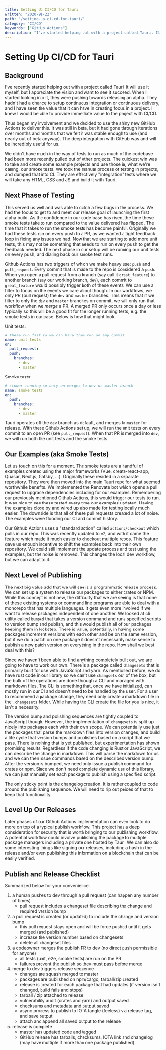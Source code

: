 ```yaml
---
title: Setting Up CI/CD for Tauri
written: "2020-91-22"
path: "/setting-up-ci-cd-for-tauri/"
category: "CI/CD"
keywords: ["GitHub Actions"]
description: "I've started helping out with a project called Tauri. It will be useful for my personal use, but there's value in having this out in the world even if I end up not using it. When I started looking into it, they were pushing towards releasing an alpha. There was no continuous integration or continuous delivery currently set up, and I have seen the value that it can have in creating focus in a project. Thus began my involvement and we decided to use the shiny new GitHub Actions to deliver this."
---
```


# Setting Up CI/CD for Tauri
## Background

I've recently started helping out with a project called Tauri. It will use it myself, but I appreciate the vision and want to see it succeed. When I started looking into it, they were pushing towards releasing an alpha. They hadn't had a chance to setup continuous integration or continuous delivery, and I have seen the value that it can have in creating focus in a project. I knew I would be able to provide immediate value to the project with CI/CD.

Thus began my involvement and we decided to use the shiny new GitHub Actions to deliver this. It was still in beta, but it had gone through iterations over months and months that we felt it was stable enough to use (and nearly out of beta anyway). The deep integration with GitHub was and will be incredibly useful for us.

We didn't have much in the way of tests to run as much of the codebase had been more recently pulled out of other projects. The quickest win was to take and create some example projects and use those in, what we're calling, our smoke tests. We took the manual process of testing in projects, and dumped that into CI. They are effectively "integration" tests where we will take any HTML, CSS and JS and build it with Tauri.

## Next Phase of Testing

This served us well and was able to catch a few bugs in the process. We had the focus to get to and meet our release goal of launching the first alpha build. As the confidence in our code base has risen, the time these smoke tests take to run compared to the value delivered has flipped. The time that it takes to run the smoke tests has become painful. Originally we had these tests run on every push to a PR, as we wanted a tight feedback loop in fixing any issues we had. Now that we are starting to add more unit tests, this may not be something that needs to run on every push to get the feedback needed. The next phase in our setup will be running our unit tests on every push, and dialing back our smoke test runs.

Github Actions has two triggers of which we make heavy use: `push` and `pull_request`. Every commit that is made to the repo is considered a `push`. When you open a pull request from a branch (say call it `great_feature`) to another branch (say our working branch, `dev`), each commit to `great_feature` would possibly trigger both of these events. We can use a filter to focus on the events we care about though. In our workflows, we only PR (pull request) the `dev` and `master` branches. This means that if we filter to only the `dev` and `master` branches on commit, we will only run that workflow when we _merge_ a PR. A merged PR only occurs once a day or less typically so this will be a good fit for the longer running tests, e.g. the smoke tests in our case. Below is how that might look.

Unit tests:
```yml
# these run fast so we can have them run on any commit
name: unit tests
on:
  pull_request:
  push:
    branches:
      - dev
      - master
```

Smoke tests:
```yml
# slower running so only on merges to dev or master branch
name: smoke tests
on:
  push:
    branches:
      - dev
      - master
```

Tauri operates off the `dev` branch as default, and merges to `master` for release. With these Github Actions set up, we will run the unit tests on every commit to an open PR (see `pull_request`). When that PR is merged into `dev`, we will run both the unit tests and the smoke tests.

## Our Examples (aka Smoke Tests)

Let us touch on this for a moment. The smoke tests are a handful of examples created using the major frameworks (Vue, create-react-app, Quasar, Next.js, Gatsby, ...). Originally these resided in a separate repository. They were then moved into the main Tauri repo for what seemed worthwhile benefits. We implemented the Renovate bot which opens a pull request to upgrade dependencies including for our examples. Remembering our previously mentioned Github Actions, this would trigger our tests to run. It was nice to see these tested every time our examples updated. Having the examples close by and wired up also made for testing locally much easier. The downside is that all of these pull requests created a lot of noise. The examples were flooding our CI and commit history.

Our Github Actions uses a "standard action" called `actions/checkout` which pulls in our repo. This was recently updated to `v2`, and with it came the feature which made it much easier to checkout multiple repos. This feature gave us enough incentive to shift the examples back into their own repository. We could still implement the update process and test using the examples, but the noise is removed. This changes the local dev workflow, but we can adapt to it.

## Next Level of Publishing

The next big value add that we will see is a programmatic release process. We can set up a system to release our packages to either crates or NPM. While this concept is not new, the difficulty that we are seeing is that none of these existing systems or command line programs are able to deal with a monorepo that has multiple languages. It gets even more involved if we want to release packages independent of one another. We looked at cli utility called `bumped` that takes a version command and runs specified scripts to version bump and publish, and this would publish all of our packages keeping them in lockstep. There is value, potentially, in having some packages increment versions with each other and be on the same version, but if we do a patch on one package it doesn't necessarily make sense to publish a new patch version on everything in the repo. How shall we best deal with this?

Since we haven't been able to find anything completely built out, we are going to have to work our own. There is a package called `changesets` that is primarily built for use with JavaScript and yarn. As mentioned before, we do have rust code in our library so we can't use `changsets` out of the box, but the bulk of the operations are done through a CLI and managed with markdown files. The CLI is something that, once we have initialized, can mostly run in our CI and doesn't need to be handled by the user. For a user to recommend a package change, they need only create a markdown file in the `.changesets` folder. While having the CLI create the file for you is nice, it isn't a necessity.

The version bump and polishing sequences are tightly coupled to JavaScript though. However, the implementation of `changesets` is split up nicely into packages each with their own scope. We can potentially use just the packages that parse the markdown files into version changes, and build a life cycle that version bumps and publishes based on a script that we pass. There is nothing that is yet published, but experimentation has shown promising results. Regardless if the code changing is Rust or JavaScript, we can describe the change in markdown. This will parse the markdown for us and we can then issue commands based on the described version bump. After the version is bumped, we need only issue a publish command for crates or npm. Since we don't need complete dynamic use of this library, we can just manually set each package to publish using a specified script.

The only sticky point is the changelog creation. It is rather coupled to code around the publishing sequence. We will need to rip out peices of that to keep that functionality.

## Level Up Our Releases

Later phases of our Github Actions implementation can even look to do more on top of a typical publish workflow. This project has a deep consideration for security that is worth bringing to our publishing workflow. A potential workflow could involve publishing the package to multiple package managers including a private one hosted by Tauri. We can also do some interesting things like signing our releases, including a hash in the release and/or even publishing this information on a blockchain that can be easily verified.

## Publish and Release Checklist

Summarized below for your convenience.

1. a human pushes to dev through a pull request (can happen any number of times)
    - pull request includes a changeset file describing the change and required version bump
2. a pull request is created (or updated) to include the change and version bump
    - this pull request stays open and will be force pushed until it gets merged (and published)
    - increase the version number based on changesets
    - delete all changeset files
3. a codeowner merges the publish PR to dev (no direct push permissible for anyone)
    - all tests (unit, e2e, smoke tests) are run on the PR
    - failures prevent the publish so they must pass before merge
4. merge to dev triggers release sequence
    - changes are squash merged to master
    - packages are published on npm/cargo, tarball/zip created
    - release is created for each package that had updates (if version isn't changed, build fails and stops)
    - tarball / zip attached to release
    - vulnerability audit (crates and yarn) and output saved
    - checksums and metadata and output saved
    - async process to publish to IOTA tangle (feeless) via release tag, and save output
    - attach and append all saved output to the release
5. release is complete
    - master has updated code and tagged
    - GitHub release has tarballs, checksums, IOTA link and changelog (may have multiple if more than one package published)
